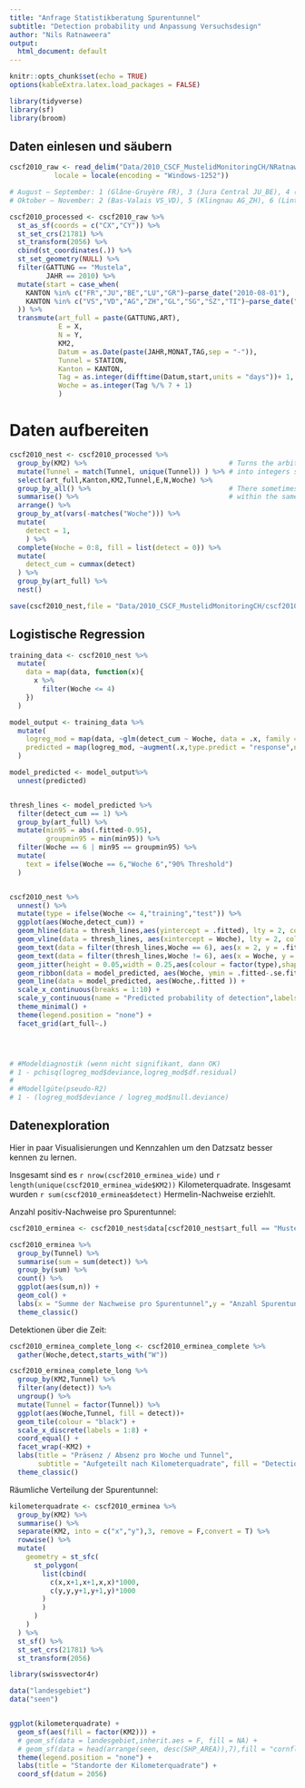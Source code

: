 ---
title: "Anfrage Statistikberatung Spurentunnel"
subtitle: "Detection probability und Anpassung Versuchsdesign" 
author: "Nils Ratnaweera"
output:
  html_document: default
---

```{r setup, include=FALSE}
knitr::opts_chunk$set(echo = TRUE)
options(kableExtra.latex.load_packages = FALSE)

library(tidyverse)
library(sf)
library(broom)


```

## Daten einlesen und säubern

```{r}
cscf2010_raw <- read_delim("Data/2010_CSCF_MustelidMonitoringCH/NRatnaweera mustelidenmonitoring 2010 20180110.csv",";",
           locale = locale(encoding = "Windows-1252"))

# August – September: 1 (Glâne-Gruyère FR), 3 (Jura Central JU_BE), 4 (Rottal LU), 7 (Unterengadin GR)
# Oktober – November: 2 (Bas-Valais VS_VD), 5 (Klingnau AG_ZH), 6 (Linthebene GL_SG_SZ), 8 (Riviera-Madadino TI)

cscf2010_processed <- cscf2010_raw %>%
  st_as_sf(coords = c("CX","CY")) %>%
  st_set_crs(21781) %>%
  st_transform(2056) %>%
  cbind(st_coordinates(.)) %>%
  st_set_geometry(NULL) %>%
  filter(GATTUNG == "Mustela",
         JAHR == 2010) %>%
  mutate(start = case_when(
    KANTON %in% c("FR","JU","BE","LU","GR")~parse_date("2010-08-01"),
    KANTON %in% c("VS","VD","AG","ZH","GL","SG","SZ","TI")~parse_date("2010-09-28")
  )) %>%
  transmute(art_full = paste(GATTUNG,ART),
            E = X, 
            N = Y,
            KM2,
            Datum = as.Date(paste(JAHR,MONAT,TAG,sep = "-")),
            Tunnel = STATION,
            Kanton = KANTON,
            Tag = as.integer(difftime(Datum,start,units = "days"))+ 1,
            Woche = as.integer(Tag %/% 7 + 1)
            )

```


# Daten aufbereiten

```{r include=FALSE}


cscf2010_nest <- cscf2010_processed %>%
  group_by(KM2) %>%                                   # Turns the arbitary Tunnelnrs
  mutate(Tunnel = match(Tunnel, unique(Tunnel)) ) %>% # into integers starting from 1
  select(art_full,Kanton,KM2,Tunnel,E,N,Woche) %>%
  group_by_all() %>%                                  # There sometimes are >1 detections
  summarise() %>%                                     # within the same week: remove these
  arrange() %>%
  group_by_at(vars(-matches("Woche"))) %>%           
  mutate(
    detect = 1,
    ) %>%
  complete(Woche = 0:8, fill = list(detect = 0)) %>%
  mutate(
    detect_cum = cummax(detect)
  ) %>%
  group_by(art_full) %>%
  nest()

save(cscf2010_nest,file = "Data/2010_CSCF_MustelidMonitoringCH/cscf2010_nest.Rda")


```

## Logistische Regression


```{r}

training_data <- cscf2010_nest %>%
  mutate(
    data = map(data, function(x){
      x %>%
        filter(Woche <= 4)
    })
  )

model_output <- training_data %>%
  mutate(
    logreg_mod = map(data, ~glm(detect_cum ~ Woche, data = .x, family = "binomial")),
    predicted = map(logreg_mod, ~augment(.x,type.predict = "response",newdata = crossing(Woche = seq(1,10,0.1), detect_cum = c(0,1)))),
  )

model_predicted <- model_output%>%
  unnest(predicted)


thresh_lines <- model_predicted %>%
  filter(detect_cum == 1) %>%
  group_by(art_full) %>%
  mutate(min95 = abs(.fitted-0.95), 
         groupmin95 = min(min95)) %>%
  filter(Woche == 6 | min95 == groupmin95) %>%
  mutate(
    text = ifelse(Woche == 6,"Woche 6","90% Threshold")
  )


cscf2010_nest %>% 
  unnest() %>%
  mutate(type = ifelse(Woche <= 4,"training","test")) %>%
  ggplot(aes(Woche,detect_cum)) + 
  geom_hline(data = thresh_lines,aes(yintercept = .fitted), lty = 2, colour = "lightgrey") +
  geom_vline(data = thresh_lines, aes(xintercept = Woche), lty = 2, colour = "lightgrey") +
  geom_text(data = filter(thresh_lines,Woche == 6), aes(x = 2, y = .fitted,label = text), hjust = 0) +
  geom_text(data = filter(thresh_lines,Woche != 6), aes(x = Woche, y = 0.2,label = text), hjust = 0,angle = 90) +
  geom_jitter(height = 0.05,width = 0.25,aes(colour = factor(type),shape = type),size = 0.3) +
  geom_ribbon(data = model_predicted, aes(Woche, ymin = .fitted-.se.fit,ymax = .fitted+.se.fit), alpha = 0.3,colour = "grey") +
  geom_line(data = model_predicted, aes(Woche,.fitted )) +
  scale_x_continuous(breaks = 1:10) +
  scale_y_continuous(name = "Predicted probability of detection",labels = scales::percent,breaks = sort(c(seq(0,1,0.2)))) +
  theme_minimal() +
  theme(legend.position = "none") +
  facet_grid(art_full~.)




# #Modeldiagnostik (wenn nicht signifikant, dann OK)
# 1 - pchisq(logreg_mod$deviance,logreg_mod$df.residual)
# 
# #Modellgüte(pseudo-R2)
# 1 - (logreg_mod$deviance / logreg_mod$null.deviance)

```




## Datenexploration

Hier in paar Visualisierungen und Kennzahlen um den Datzsatz besser kennen zu lernen.

Insgesamt sind es `r nrow(cscf2010_erminea_wide)` und `r length(unique(cscf2010_erminea_wide$KM2))` Kilometerquadrate. Insgesamt wurden `r sum(cscf2010_erminea$detect)` Hermelin-Nachweise erziehlt.

Anzahl positiv-Nachweise pro Spurentunnel:
```{r}

cscf2010_erminea <- cscf2010_nest$data[cscf2010_nest$art_full == "Mustela erminea"][[1]]

cscf2010_erminea %>%
  group_by(Tunnel) %>%
  summarise(sum = sum(detect)) %>% 
  group_by(sum) %>%
  count() %>%
  ggplot(aes(sum,n)) + 
  geom_col() +
  labs(x = "Summe der Nachweise pro Spurentunnel",y = "Anzahl Spurentunnel") +
  theme_classic() 
```


Detektionen über die Zeit:
```{r, fig.height=6.5}

cscf2010_erminea_complete_long <- cscf2010_erminea_complete %>%
  gather(Woche,detect,starts_with("W")) 

cscf2010_erminea_complete_long %>%
  group_by(KM2,Tunnel) %>%
  filter(any(detect)) %>%
  ungroup() %>%
  mutate(Tunnel = factor(Tunnel)) %>%
  ggplot(aes(Woche,Tunnel, fill = detect))+
  geom_tile(colour = "black") +
  scale_x_discrete(labels = 1:8) +
  coord_equal() +
  facet_wrap(~KM2) +
  labs(title = "Präsenz / Absenz pro Woche und Tunnel",
       subtitle = "Aufgeteilt nach Kilometerquadrate", fill = "Detection") +
  theme_classic()
```

Räumliche Verteilung der Spurentunnel:

```{r, echo = F}
kilometerquadrate <- cscf2010_erminea %>%
  group_by(KM2) %>%
  summarise() %>%
  separate(KM2, into = c("x","y"),3, remove = F,convert = T) %>%
  rowwise() %>%
  mutate(
    geometry = st_sfc(
      st_polygon(
        list(cbind(
          c(x,x+1,x+1,x,x)*1000,
          c(y,y,y+1,y+1,y)*1000
        )
        )
      )
    )
  ) %>%
  st_sf() %>%
  st_set_crs(21781) %>%
  st_transform(2056) 

library(swissvector4r)

data("landesgebiet")
data("seen")


ggplot(kilometerquadrate) + 
  geom_sf(aes(fill = factor(KM2))) +
  # geom_sf(data = landesgebiet,inherit.aes = F, fill = NA) +
  # geom_sf(data = head(arrange(seen, desc(SHP_AREA)),7),fill = "cornflowerblue") +
  theme(legend.position = "none") +
  labs(title = "Standorte der Kilometerquadrate") +
  coord_sf(datum = 2056)

```





